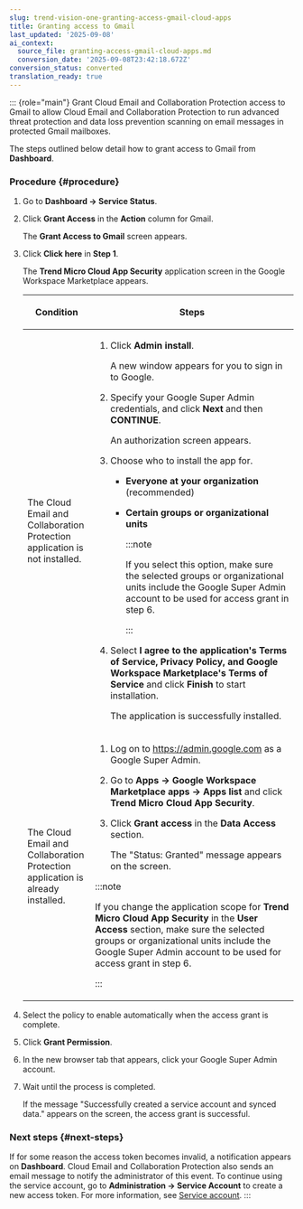 ```yaml
---
slug: trend-vision-one-granting-access-gmail-cloud-apps
title: Granting access to Gmail
last_updated: '2025-09-08'
ai_context:
  source_file: granting-access-gmail-cloud-apps.md
  conversion_date: '2025-09-08T23:42:18.672Z'
conversion_status: converted
translation_ready: true
---
```


::: {role="main"}
Grant Cloud Email and Collaboration Protection access to Gmail to allow Cloud Email and Collaboration Protection to run advanced threat protection and data loss prevention scanning on email messages in protected Gmail mailboxes.

The steps outlined below detail how to grant access to Gmail from **Dashboard**.

### Procedure {#procedure}

1.  Go to **Dashboard → Service Status**.

2.  Click **Grant Access** in the **Action** column for Gmail.

    The **Grant Access to Gmail** screen appears.

3.  Click **Click here** in **Step 1**.

    The **Trend Micro Cloud App Security** application screen in the Google Workspace Marketplace appears.

    <table>
    <colgroup>
    <col style="width: 25%" />
    <col style="width: 75%" />
    </colgroup>
    <thead>
    <tr>
    <th><p>Condition</p></th>
    <th><p>Steps</p></th>
    </tr>
    </thead>
    <tbody>
    <tr>
    <td><p>The Cloud Email and Collaboration Protection application is not installed.</p></td>
    <td><ol>
    <li><p>Click <strong>Admin install</strong>.</p>
    <p>A new window appears for you to sign in to Google.</p></li>
    <li><p>Specify your Google Super Admin credentials, and click <strong>Next</strong> and then <strong>CONTINUE</strong>.</p>
    <p>An authorization screen appears.</p></li>
    <li><p>Choose who to install the app for.</p>
    <ul>
    <li><p><strong>Everyone at your organization</strong> (recommended)</p></li>
    <li><p><strong>Certain groups or organizational units</strong></p>
    

    :::note
    
    If you select this option, make sure the selected groups or organizational units include the Google Super Admin account to be used for access grant in step 6.
    

    :::

    </li>
    </ul></li>
    <li><p>Select <strong>I agree to the application's Terms of Service, Privacy Policy, and Google Workspace Marketplace's Terms of Service</strong> and click <strong>Finish</strong> to start installation.</p>
    <p>The application is successfully installed.</p></li>
    </ol></td>
    </tr>
    <tr>
    <td><p>The Cloud Email and Collaboration Protection application is already installed.</p></td>
    <td><ol>
    <li><p>Log on to <a href="https://admin.google.com">https://admin.google.com</a> as a Google Super Admin.</p></li>
    <li><p>Go to <strong>Apps → Google Workspace Marketplace apps → Apps list</strong> and click <strong>Trend Micro Cloud App Security</strong>.</p></li>
    <li><p>Click <strong>Grant access</strong> in the <strong>Data Access</strong> section.</p>
    <p>The "Status: Granted" message appears on the screen.</p></li>
    </ol>
    

    :::note
    
    <p>If you change the application scope for <strong>Trend Micro Cloud App Security</strong> in the <strong>User Access</strong> section, make sure the selected groups or organizational units include the Google Super Admin account to be used for access grant in step 6.</p>
    

    :::

    </td>
    </tr>
    </tbody>
    </table>

4.  Select the policy to enable automatically when the access grant is complete.

5.  Click **Grant Permission**.

6.  In the new browser tab that appears, click your Google Super Admin account.

7.  Wait until the process is completed.

    If the message "Successfully created a service account and synced data." appears on the screen, the access grant is successful.

### Next steps {#next-steps}

If for some reason the access token becomes invalid, a notification appears on **Dashboard**. Cloud Email and Collaboration Protection also sends an email message to notify the administrator of this event. To continue using the service account, go to **Administration → Service Account** to create a new access token. For more information, see [Service account](service-account-cloud-apps.mdx).
:::
